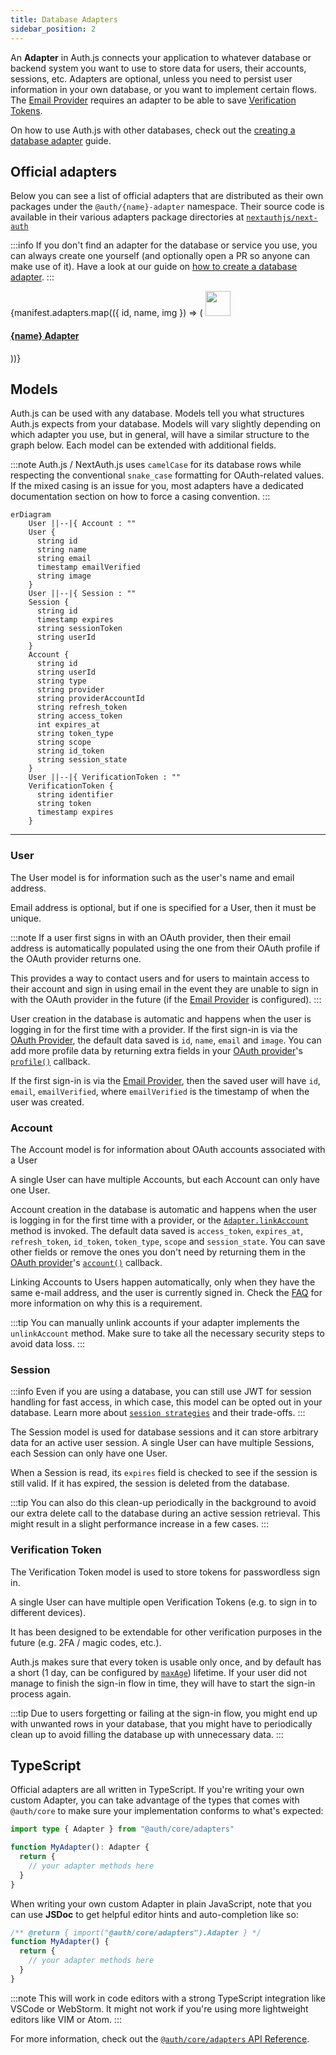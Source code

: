 ```yaml
---
title: Database Adapters
sidebar_position: 2
---
```



An **Adapter** in Auth.js connects your application to whatever database or backend system you want to use to store data for users, their accounts, sessions, etc. Adapters are optional, unless you need to persist user information in your own database, or you want to implement certain flows. The [Email Provider](/getting-started/providers/email-tutorial) requires an adapter to be able to save [Verification Tokens](#verification-token).

On how to use Auth.js with other databases, check out the [creating a database adapter](/guides/adapters/creating-a-database-adapter) guide.

## Official adapters

Below you can see a list of official adapters that are distributed as their own packages under the `@auth/{name}-adapter` namespace. Their source code is available in their various adapters package directories at [`nextauthjs/next-auth`](https://github.com/nextauthjs/next-auth/tree/main/packages)

:::info
If you don't find an adapter for the database or service you use, you can always create one yourself (and optionally open a PR so anyone can make use of it). Have a look at our guide on [how to create a database adapter](/guides/adapters/creating-a-database-adapter).
:::

<div class="card-list">
  {manifest.adapters.map(({ id, name, img }) => (
    <a href={`/reference/adapter/${id}`} class="card">
      <img src={`/img/adapters/${img || `${id}.svg`}`} width="40" />
      <h4 class="card__title">{name} Adapter</h4>
    </a>
  ))}
</div>

## Models

Auth.js can be used with any database. Models tell you what structures Auth.js expects from your database. Models will vary slightly depending on which adapter you use, but in general, will have a similar structure to the graph below. Each model can be extended with additional fields.

:::note
Auth.js / NextAuth.js uses `camelCase` for its database rows while respecting the conventional `snake_case` formatting for OAuth-related values. If the mixed casing is an issue for you, most adapters have a dedicated documentation section on how to force a casing convention.
:::

```mermaid
erDiagram
    User ||--|{ Account : ""
    User {
      string id
      string name
      string email
      timestamp emailVerified
      string image
    }
    User ||--|{ Session : ""
    Session {
      string id
      timestamp expires
      string sessionToken
      string userId
    }
    Account {
      string id
      string userId
      string type
      string provider
      string providerAccountId
      string refresh_token
      string access_token
      int expires_at
      string token_type
      string scope
      string id_token
      string session_state
    }
    User ||--|{ VerificationToken : ""
    VerificationToken {
      string identifier
      string token
      timestamp expires
    }
```

---

### User

The User model is for information such as the user's name and email address.

Email address is optional, but if one is specified for a User, then it must be unique.

:::note
If a user first signs in with an OAuth provider, then their email address is automatically populated using the one from their OAuth profile if the OAuth provider returns one.

This provides a way to contact users and for users to maintain access to their account and sign in using email in the event they are unable to sign in with the OAuth provider in the future (if the [Email Provider](/reference/core/providers/email) is configured).
:::

User creation in the database is automatic and happens when the user is logging in for the first time with a provider.
If the first sign-in is via the [OAuth Provider](/guides/providers/custom-provider), the default data saved is `id`, `name`, `email` and `image`. You can add more profile data by returning extra fields in your [OAuth provider](/guides/providers/custom-provider)'s [`profile()`](/reference/core/providers#profile) callback.

If the first sign-in is via the [Email Provider](/reference/core/providers/email), then the saved user will have `id`, `email`, `emailVerified`, where `emailVerified` is the timestamp of when the user was created.

### Account

The Account model is for information about OAuth accounts associated with a User

A single User can have multiple Accounts, but each Account can only have one User.

Account creation in the database is automatic and happens when the user is logging in for the first time with a provider, or the [`Adapter.linkAccount`](/reference/core/adapters#linkaccount) method is invoked. The default data saved is `access_token`, `expires_at`, `refresh_token`, `id_token`, `token_type`, `scope` and `session_state`. You can save other fields or remove the ones you don't need by returning them in the [OAuth provider](/guides/providers/custom-provider)'s [`account()`](/reference/core/providers#account) callback.

Linking Accounts to Users happen automatically, only when they have the same e-mail address, and the user is currently signed in. Check the [FAQ](/concepts/faq#security) for more information on why this is a requirement.

:::tip
You can manually unlink accounts if your adapter implements the `unlinkAccount` method. Make sure to take all the necessary security steps to avoid data loss.
:::

### Session

:::info
Even if you are using a database, you can still use JWT for session handling for fast access, in which case, this model can be opted out in your database. Learn more about [`session strategies`](/concepts/session-strategies) and their trade-offs.
:::

The Session model is used for database sessions and it can store arbitrary data for an active user session. A single User can have multiple Sessions, each Session can only have one User.

When a Session is read, its `expires` field is checked to see if the session is still valid. If it has expired, the session is deleted from the database.

:::tip
You can also do this clean-up periodically in the background to avoid our extra delete call to the database during an active session retrieval. This might result in a slight performance increase in a few cases.
:::

### Verification Token

The Verification Token model is used to store tokens for passwordless sign in.

A single User can have multiple open Verification Tokens (e.g. to sign in to different devices).

It has been designed to be extendable for other verification purposes in the future (e.g. 2FA / magic codes, etc.).

Auth.js makes sure that every token is usable only once, and by default has a short (1 day, can be configured by [`maxAge`](/guides/providers/email)) lifetime. If your user did not manage to finish the sign-in flow in time, they will have to start the sign-in process again.

:::tip
Due to users forgetting or failing at the sign-in flow, you might end up with unwanted rows in your database, that you might have to periodically clean up to avoid filling the database up with unnecessary data.
:::

## TypeScript

Official adapters are all written in TypeScript. If you're writing your own custom Adapter, you can take advantage of the types that comes with `@auth/core` to make sure your implementation conforms to what's expected:

```ts
import type { Adapter } from "@auth/core/adapters"

function MyAdapter(): Adapter {
  return {
    // your adapter methods here
  }
}
```

When writing your own custom Adapter in plain JavaScript, note that you can use **JSDoc** to get helpful editor hints and auto-completion like so:

```js
/** @return { import("@auth/core/adapters").Adapter } */
function MyAdapter() {
  return {
    // your adapter methods here
  }
}
```

:::note
This will work in code editors with a strong TypeScript integration like VSCode or WebStorm. It might not work if you're using more lightweight editors like VIM or Atom.
:::

For more information, check out the [`@auth/core/adapters` API Reference](/reference/core/adapters).
